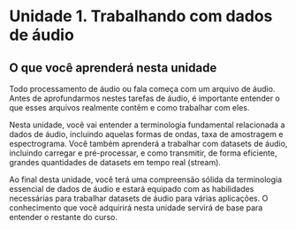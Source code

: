# Unidade 1. Trabalhando com dados de áudio

## O que você aprenderá nesta unidade

Todo processamento de áudio ou fala começa com um arquivo de áudio. Antes de aprofundarmos nestes tarefas de áudio, é importante entender o que esses arquivos realmente contêm e como trabalhar com eles.

Nesta unidade, você vai entender a terminologia fundamental relacionada a dados de áudio, incluindo aquelas formas de ondas, taxa de amostragem e espectrograma. Você também aprenderá a trabalhar com datasets de áudio, incluindo carregar e pré-processar, e como transmitir, de forma eficiente, grandes quantidades de datasets em tempo real (stream).

Ao final desta unidade, você terá uma compreensão sólida da terminologia essencial de dados de áudio e estará equipado com as habilidades necessárias para trabalhar datasets de áudio para várias aplicações. O conhecimento que você adquirirá nesta unidade servirá de base para entender o restante do curso.